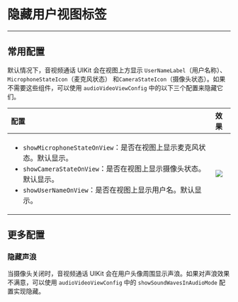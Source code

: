 # 隐藏用户视图标签

- - -

## 常用配置

默认情况下，音视频通话 UIKit 会在视图上方显示 `UserNameLabel`（用户名称）、`MicrophoneStateIcon`（麦克风状态） 和`CameraStateIcon`（摄像头状态）。如果不需要这些组件，可以使用 `audioVideoViewConfig` 中的以下三个配置来隐藏它们。

| 配置                                                                                                                                                                                                                                                            | 效果                                                                                                                                                 |
| :-------------------------------------------------------------------------------------------------------------------------------------------------------------------------------------------------------------------------------------------------------------- | :--------------------------------------------------------------------------------------------------------------------------------------------------- |
| <ul><li><code>showMicrophoneStateOnView</code>：是否在视图上显示麦克风状态。默认显示。</li><li><code>showCameraStateOnView</code>：是否在视图上显示摄像头状态。默认显示。</li><li><code>showUserNameOnView</code>：是否在视图上显示用户名。默认显示。</li></ul> | <Frame width="512" height="auto" caption=""><img src="https://storage.zego.im/sdk-doc/Pics/ZegoUIKit/Flutter/_normal_switch_30_label.png" /></Frame> |


## 更多配置

### 隐藏声浪

当摄像头关闭时，音视频通话 UIKit 会在用户头像周围显示声浪。如果对声浪效果不满意，可以使用 `audioVideoViewConfig` 中的 `showSoundWavesInAudioMode` 配置实现隐藏。
